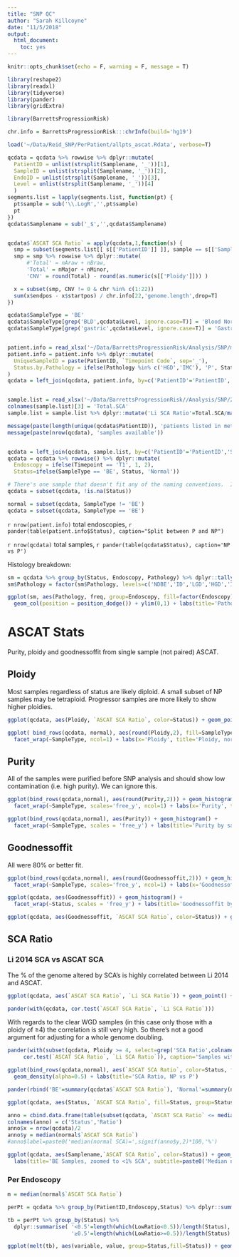 ```yaml
---
title: "SNP QC"
author: "Sarah Killcoyne"
date: "11/5/2018"
output: 
  html_document: 
    toc: yes
---
```


```r
knitr::opts_chunk$set(echo = F, warning = F, message = T)

library(reshape2)
library(readxl)
library(tidyverse)
library(pander)
library(gridExtra)

library(BarrettsProgressionRisk)

chr.info = BarrettsProgressionRisk:::chrInfo(build='hg19')

load('~/Data/Reid_SNP/PerPatient/allpts_ascat.Rdata', verbose=T)

qcdata = qcdata %>% rowwise %>% dplyr::mutate(
  PatientID = unlist(strsplit(Samplename, '_'))[1],
  SampleID = unlist(strsplit(Samplename, '_'))[2],
  EndoID = unlist(strsplit(Samplename, '_'))[3],
  Level = unlist(strsplit(Samplename, '_'))[4]
  )
segments.list = lapply(segments.list, function(pt) {
  pt$sample = sub('\\.LogR','',pt$sample)
  pt
})
qcdata$Samplename = sub('_$','',qcdata$Samplename)


qcdata$`ASCAT SCA Ratio` = apply(qcdata,1,function(s) {
  smp = subset(segments.list[[ s[['PatientID']] ]], sample == s[['Samplename']] & chr %in% c(1:22))
  smp = smp %>% rowwise %>% dplyr::mutate(
      #'Total' = nAraw + nBraw,
      'Total' = nMajor + nMinor,
      'CNV' = round(Total) - round(as.numeric(s[['Ploidy']])) )

  x = subset(smp, CNV != 0 & chr %in% c(1:22))
  sum(x$endpos - x$startpos) / chr.info[22,'genome.length',drop=T]
})

qcdata$SampleType = 'BE'
qcdata$SampleType[grep('BLD',qcdata$Level, ignore.case=T)] = 'Blood Normal'
qcdata$SampleType[grep('gastric',qcdata$Level, ignore.case=T)] = 'Gastric Normal'


patient.info = read_xlsx('~/Data/BarrettsProgressionRisk/Analysis/SNP/metadata_T1T2.xlsx', col_types=c('text'))
patient.info = patient.info %>% dplyr::mutate( 
  UniqueSampleID = paste(PatientID, `Timepoint Code`, sep='_'),
  Status.by.Pathology = ifelse(Pathology %in% c('HGD','IMC'), 'P', Status)
)
qcdata = left_join(qcdata, patient.info, by=c('PatientID'='PatientID','EndoID'='Timepoint Code'))


sample.list = read_xlsx('~/Data/BarrettsProgressionRisk//Analysis/SNP/20180604_Reid_1M_SampleList.xlsx', sheet = 2, col_types=c('text','text','numeric'))
colnames(sample.list)[3] = 'Total.SCA'
sample.list = sample.list %>% dplyr::mutate('Li SCA Ratio'=Total.SCA/max(chr.info$genome.length))

message(paste(length(unique(qcdata$PatientID)), 'patients listed in metadata file'))
message(paste(nrow(qcdata), 'samples available'))


qcdata = left_join(qcdata, sample.list, by=c('PatientID'='PatientID','SampleID'='SampleNum'))
qcdata = qcdata %>% rowwise() %>% dplyr::mutate( 
  Endoscopy = ifelse(Timepoint == 'T1', 1, 2),
  Status=ifelse(SampleType == 'BE', Status, 'Normal'))

# There's one sample that doesn't fit any of the naming conventions.  I think it's a normal sample but I can't match it up '524_23035N_154P'
qcdata = subset(qcdata, !is.na(Status))

normal = subset(qcdata, SampleType != 'BE')
qcdata = subset(qcdata, SampleType == 'BE')

```

`r nrow(patient.info)` total endoscopies, `r pander(table(patient.info$Status), caption="Split between P and NP")`

`r nrow(qcdata)` total samples, `r pander(table(qcdata$Status), caption='NP vs P')`

Histology breakdown:

```r
sm = qcdata %>% group_by(Status, Endoscopy, Pathology) %>% dplyr::tally() %>% group_by(Status, Endoscopy) %>% dplyr::mutate(freq=n/sum(n) )
sm$Pathology = factor(sm$Pathology, levels=c('NDBE','ID','LGD','HGD','IMC'), ordered = T)

ggplot(sm, aes(Pathology, freq, group=Endoscopy, fill=factor(Endoscopy))) + facet_grid(~Status) + 
  geom_col(position = position_dodge()) + ylim(0,1) + labs(title='Pathology frequency per timepoint')
```

# ASCAT Stats

Purity, ploidy and goodnessoffit from single sample (not paired) ASCAT.


## Ploidy

Most samples regardless of status are likely diploid.  A small subset of NP samples may be tetraploid.  Progressor samples are more likely to show higher ploidies.

```r
ggplot(qcdata, aes(Ploidy, `ASCAT SCA Ratio`, color=Status)) + geom_point() + facet_grid(~Status)

ggplot( bind_rows(qcdata, normal), aes(round(Ploidy,2), fill=SampleType)) + geom_histogram(show.legend = F) + 
  facet_wrap(~SampleType, ncol=1) + labs(x='Ploidy', title='Ploidy, normal vs BE')

```

## Purity

All of the samples were purified before SNP analysis and should show low contamination (i.e. high purity).  We can ignore this.

```r
ggplot(bind_rows(qcdata,normal), aes(round(Purity,2))) + geom_histogram() + 
  facet_wrap(~SampleType, scales='free_y', ncol=1) + labs(x='Purity', title='Purity, normal vs BE')

ggplot(bind_rows(qcdata,normal), aes(Purity)) + geom_histogram() +
  facet_wrap(~SampleType, scales = 'free_y') + labs(title='Purity by sampletype')
```

## Goodnessoffit

All were 80% or better fit.

```r
ggplot(bind_rows(qcdata,normal), aes(round(Goodnessoffit,2))) + geom_histogram() + 
  facet_wrap(~SampleType, scales='free_y', ncol=1) + labs(x='Goodnessoffit', title='Goodnessoffit, normal vs BE')

ggplot(qcdata, aes(Goodnessoffit)) + geom_histogram() +
  facet_wrap(~Status, scales = 'free_y') + labs(title='Goodnessoffit by sampletype')

ggplot(qcdata, aes(Goodnessoffit, `ASCAT SCA Ratio`, color=Status)) + geom_point() + facet_grid(~Status)
```


## SCA Ratio

### Li 2014 SCA vs ASCAT SCA

The % of the genome altered by SCA's is highly correlated between Li 2014 and ASCAT.

```r
ggplot(qcdata, aes(`ASCAT SCA Ratio`, `Li SCA Ratio`)) + geom_point() + facet_grid(~Status)
```


```r
pander(with(qcdata, cor.test(`ASCAT SCA Ratio`, `Li SCA Ratio`)))
```

With regards to the clear WGD samples (in this case only those with a ploidy of ≥4) the correlation is still very high. So there's not a good argument for adjusting for a whole genome doubling.

```r
pander(with(subset(qcdata, Ploidy >= 4, select=grep('SCA Ratio',colnames(qcdata))),
     cor.test(`ASCAT SCA Ratio`, `Li SCA Ratio`)), caption='Samples with a ploidy ≥4')
```


```r
ggplot(bind_rows(qcdata,normal), aes(`ASCAT SCA Ratio`, color=Status, fill=Status)) + facet_wrap(Status~SampleType, scales='free_y',nrow=2) +  
  geom_density(alpha=0.5) + labs(title='SCA Ratio, NP vs P') 
```


```r
pander(rbind('BE'=summary(qcdata$`ASCAT SCA Ratio`), 'Normal'=summary(normal$`ASCAT SCA Ratio`)), caption='Summary of ASCAT SCA ratio by tissue type')
```


```r
ggplot(qcdata, aes(Status, `ASCAT SCA Ratio`, fill=Status, group=Status)) + geom_boxplot(outlier.color = NA) + geom_jitter(width=0.2) + labs(title='BE tissues only')
```

```r

anno = cbind.data.frame(table(subset(qcdata, `ASCAT SCA Ratio` <= median(normal$`ASCAT SCA Ratio`))$Status)/table(qcdata$Status))
colnames(anno) = c('Status','Ratio')
anno$x = nrow(qcdata)/2
anno$y = median(normal$`ASCAT SCA Ratio`)
#anno$label=paste0('median(normal SCA)=',signif(anno$y,2)*100,'%')

ggplot(qcdata, aes(Samplename,`ASCAT SCA Ratio`, color=Status)) + geom_point() + facet_grid(~Status) + ylim(0,0.01) + geom_hline(yintercept = anno$y[1], linetype='dashed', color='grey39') + geom_label(data=anno, aes(x, y, label=paste(round(Ratio,2)*100,'% samples',sep='')), nudge_y = -0.0001) + 
  labs(title='BE Samples, zoomed to <1% SCA', subtitle=paste0('Median normal SCA=',signif(anno$y,2)*100,'%')) + theme(legend.position = 'none', axis.text.x=element_blank())

```
### Per Endoscopy

```r
m = median(normal$`ASCAT SCA Ratio`)

perPt = qcdata %>% group_by(PatientID,Endoscopy,Status) %>% dplyr::summarise(n=length(PatientID), LowSCA = length(which(`ASCAT SCA Ratio` <= m)) ) %>% mutate( LowRatio = LowSCA/n, quant=ntile(LowRatio,2) ) 

tb = perPt %>% group_by(Status) %>% 
  dplyr::summarise( '<0.5'=length(which(LowRatio<0.5))/length(Status), 
                    '≥0.5'=length(which(LowRatio>=0.5))/length(Status) )

ggplot(melt(tb), aes(variable, value, group=Status,fill=Status)) + geom_col(position=position_dodge()) + labs(x='Ratio of low sca endoscopies',y='Ratio of patients',title='')

```



